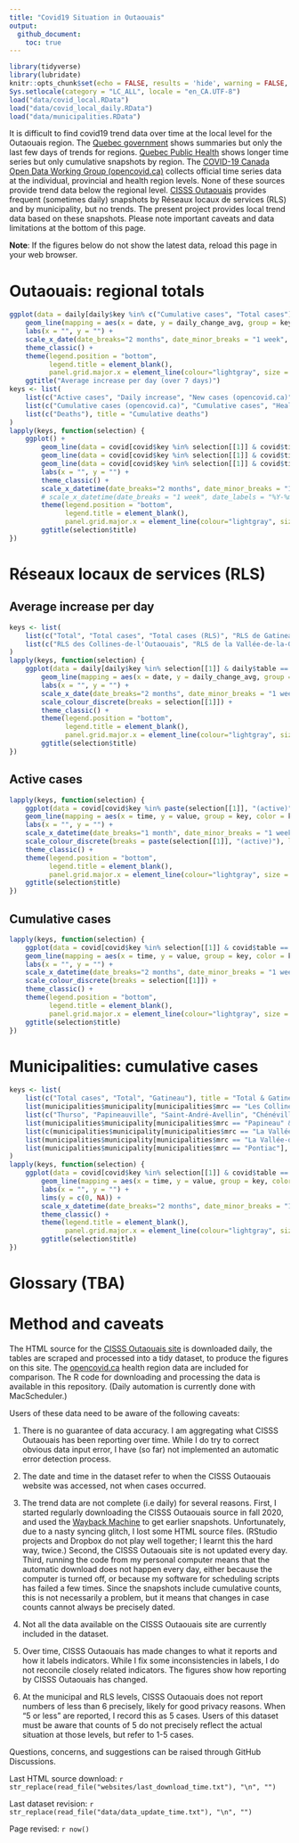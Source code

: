 ```yaml
---
title: "Covid19 Situation in Outaouais"
output:
  github_document:
    toc: true
---
```


```r
library(tidyverse)
library(lubridate)
knitr::opts_chunk$set(echo = FALSE, results = 'hide', warning = FALSE, fig.width = 7.5, fig.height = 5, out.width = "100%", out.height = "100%")
Sys.setlocale(category = "LC_ALL", locale = "en_CA.UTF-8")
load("data/covid_local.RData")
load("data/covid_local_daily.RData")
load("data/municipalities.RData")
```

It is difficult to find covid19 trend data over time at the local level for the Outaouais region. The [Quebec government](https://www.quebec.ca/en/health/health-issues/a-z/2019-coronavirus/situation-coronavirus-in-quebec/) shows summaries but only the last few days of trends for regions. [Quebec Public Health](https://www.inspq.qc.ca/covid-19/donnees) shows longer time series but only cumulative snapshots by region. The [COVID-19 Canada Open Data Working Group (opencovid.ca)](https://opencovid.ca/) collects official time series data at the individual, provincial and health region levels. None of these sources provide trend data below the regional level. [CISSS Outaouais](https://cisss-outaouais.gouv.qc.ca/language/en/covid19-en/) provides frequent (sometimes daily) snapshots by Réseaux locaux de services (RLS) and by municipality, but no trends. The present project provides local trend data based on these snapshots. Please note important caveats and data limitations at the bottom of this page.

**Note**: If the figures below do not show the latest data, reload this page in your web browser.

# Outaouais: regional totals
<!-- ## New & active cases -->
<!-- ## Cumulative cases & deaths  -->
<!-- ## Testing -->

```r
ggplot(data = daily[daily$key %in% c("Cumulative cases", "Total cases") & daily$table == "cases", ]) +
    geom_line(mapping = aes(x = date, y = daily_change_avg, group = key, color = key)) +
    labs(x = "", y = "") +
    scale_x_date(date_breaks="2 months", date_minor_breaks = "1 week", date_labels = "%b %Y") +
    theme_classic() +
    theme(legend.position = "bottom",
          legend.title = element_blank(),
          panel.grid.major.x = element_line(colour="lightgray", size = 0.33)) +
    ggtitle("Average increase per day (over 7 days)")
keys <- list(
    list(c("Active cases", "Daily increase", "New cases (opencovid.ca)", "Average screening tests per day"), title = "New & active cases & testing"),
    list(c("Cumulative cases (opencovid.ca)", "Cumulative cases", "Healed/resolved cases", "Total cases"), title = "Cumulative cases"),
    list(c("Deaths"), title = "Cumulative deaths")
)
lapply(keys, function(selection) {
    ggplot() +
        geom_line(data = covid[covid$key %in% selection[[1]] & covid$time > now() - days(365) & covid$table == "cases", ], mapping = aes(x = time, y = value, group = key, color = key)) +
        geom_line(data = covid[covid$key %in% selection[[1]] & covid$time > now() - days(365) & covid$table == "areas", ], mapping = aes(x = time, y = value, group = key, color = key)) +
        geom_line(data = covid[covid$key %in% selection[[1]] & covid$time > now() - days(365) & covid$table == "rls", ], mapping = aes(x = time, y = value, group = key, color = key)) +
        labs(x = "", y = "") +
        theme_classic() +
        scale_x_datetime(date_breaks="2 months", date_minor_breaks = "1 week", date_labels = "%b %Y") +
        # scale_x_datetime(date_breaks = "1 week", date_labels = "%Y-%m-%d") +
        theme(legend.position = "bottom",
              legend.title = element_blank(),
              panel.grid.major.x = element_line(colour="lightgray", size = 0.33)) +
        ggtitle(selection$title)
})
```

# Réseaux locaux de services (RLS)

## Average increase per day

```r
keys <- list(
    list(c("Total", "Total cases", "Total cases (RLS)", "RLS de Gatineau"), title = "Regional total & Gatineau"),
    list(c("RLS des Collines-de-l'Outaouais", "RLS de la Vallée-de-la-Gatineau", "RLS de Papineau", "RLS du Pontiac"), title = "Other RLS")
)
lapply(keys, function(selection) {
    ggplot(data = daily[daily$key %in% selection[[1]] & daily$table == "rls", ]) +
        geom_line(mapping = aes(x = date, y = daily_change_avg, group = key, color = key)) +
        labs(x = "", y = "") +
        scale_x_date(date_breaks="2 months", date_minor_breaks = "1 week", date_labels = "%b %Y") +
        scale_colour_discrete(breaks = selection[[1]]) +
        theme_classic() +
        theme(legend.position = "bottom",
              legend.title = element_blank(),
              panel.grid.major.x = element_line(colour="lightgray", size = 0.33)) +
        ggtitle(selection$title)
})
```

## Active cases

```r
lapply(keys, function(selection) {
    ggplot(data = covid[covid$key %in% paste(selection[[1]], "(active)") & covid$table == "rls", ]) +
    geom_line(mapping = aes(x = time, y = value, group = key, color = key)) +
    labs(x = "", y = "") +
    scale_x_datetime(date_breaks="1 month", date_minor_breaks = "1 week", date_labels = "%b %Y") +
    scale_colour_discrete(breaks = paste(selection[[1]], "(active)"), labels = selection[[1]]) +
    theme_classic() +
    theme(legend.position = "bottom",
          legend.title = element_blank(),
          panel.grid.major.x = element_line(colour="lightgray", size = 0.33)) +
    ggtitle(selection$title)
})
```

## Cumulative cases

```r
lapply(keys, function(selection) {
    ggplot(data = covid[covid$key %in% selection[[1]] & covid$table == "rls", ]) +
    geom_line(mapping = aes(x = time, y = value, group = key, color = key)) +
    labs(x = "", y = "") +
    scale_x_datetime(date_breaks="2 months", date_minor_breaks = "1 week", date_labels = "%b %Y") +
    scale_colour_discrete(breaks = selection[[1]]) +
    theme_classic() +
    theme(legend.position = "bottom",
          legend.title = element_blank(),
          panel.grid.major.x = element_line(colour="lightgray", size = 0.33)) +
    ggtitle(selection$title)
})
```

# Municipalities: cumulative cases

```r
keys <- list(
    list(c("Total cases", "Total", "Gatineau"), title = "Total & Gatineau"),
    list(municipalities$municipality[municipalities$mrc == "Les Collines-de-l'Outaouais"], title = "MRC des Collines-de-l'Outaouais"),
    list(c("Thurso", "Papineauville", "Saint-André-Avellin", "Chénéville","Ripon", "Montebello"), title = "MRC de Papineau"),
    list(municipalities$municipality[municipalities$mrc == "Papineau" & !municipalities$municipality %in% c("Thurso", "Papineauville", "Saint-André-Avellin", "Chénéville","Ripon", "Montebello")], title = "MRC de Papineau (other)"),
    list(c(municipalities$municipality[municipalities$mrc == "La Vallée-de-la-Gatineau" & municipalities$designation == "Ville"], "Messines", "Déléage"), title = "MRC de la Vallée-de-la-Gatineau"),
    list(municipalities$municipality[municipalities$mrc == "La Vallée-de-la-Gatineau" & municipalities$designation != "Ville" & !municipalities$municipality %in% c("Messines", "Déléage")], title = "MRC de La Vallée-de-la-Gatineau (other)"),
    list(municipalities$municipality[municipalities$mrc == "Pontiac"], title = "MRC de Pontiac")
)
lapply(keys, function(selection) {
    ggplot(data = covid[covid$key %in% selection[[1]] & covid$table == "areas", ]) +
        geom_line(mapping = aes(x = time, y = value, group = key, color = key)) +
        labs(x = "", y = "") +
        lims(y = c(0, NA)) +
        scale_x_datetime(date_breaks="2 months", date_minor_breaks = "1 week", date_labels = "%b %Y") +
        theme_classic() +
        theme(legend.title = element_blank(),
              panel.grid.major.x = element_line(colour="lightgray", size = 0.33)) +
        ggtitle(selection$title)
})
```

# Glossary (TBA)

<!-- | Indicator(s)                    | Description                            | -->
<!-- |---------------------------------|----------------------------------------| -->
<!-- | Cumulative / total cases        | relative, reported                     | -->
<!-- | Active cases                    | relative, reported                     | -->
<!-- | Healed / resolved cases         | regional, reported                     | -->
<!-- | New cases / daily increase      | regional/relative, reported/calculated | -->
<!-- | Average increase per day        | relative, calculated over 7 days       | -->
<!-- | Deaths                          | regional, reported                     | -->
<!-- | Average screening tests per day | regional, reported, per 6 or 7 days    | -->

# Method and caveats

The HTML source for the [CISSS Outaouais site](https://cisss-outaouais.gouv.qc.ca/language/en/covid19-en/) is downloaded daily, the tables are scraped and processed into a tidy dataset, to produce the figures on this site. The [opencovid.ca](https://opencovid.ca/) health region data are included for comparison. The R code for downloading and processing the data is available in this repository. (Daily automation is currently done with MacScheduler.)

Users of these data need to be aware of the following caveats:

1. There is no guarantee of data accuracy. I am aggregating what CISSS Outaouais has been reporting over time. While I do try to correct obvious data input error, I have (so far) not implemented an automatic error detection process.

2. The date and time in the dataset refer to when the CISSS Outaouais website was accessed, not when cases occurred.

3. The trend data are not complete (i.e daily) for several reasons. First, I started regularly downloading the CISSS Outaouais source in fall 2020, and used the [Wayback Machine](https://archive.org/web/) to get earlier snapshots. Unfortunately, due to a nasty syncing glitch, I lost some HTML source files. (RStudio projects and Dropbox do not play well together; I learnt this the hard way, twice.) Second, the CISSS Outaouais site is not updated every day. Third, running the code from my personal computer means that the automatic download does not happen every day, either because the computer is turned off, or because my software for scheduling scripts has failed a few times. Since the snapshots include cumulative counts, this is not necessarily a problem, but it means that changes in case counts cannot always be precisely dated.

4. Not all the data available on the CISSS Outaouais site are currently included in the dataset.

5. Over time, CISSS Outaouais has made changes to what it reports and how it labels indicators. While I fix some inconsistencies in labels, I do not reconcile closely related indicators. The figures show how reporting by CISSS Outaouais has changed.

6. At the municipal and RLS levels, CISSS Outaouais does not report numbers of less than 6 precisely, likely for good privacy reasons. When "5 or less" are reported, I record this as 5 cases. Users of this dataset must be aware that counts of 5 do not precisely reflect the actual situation at those levels, but refer to 1-5 cases.

Questions, concerns, and suggestions can be raised through GitHub Discussions.

Last HTML source download: `r str_replace(read_file("websites/last_download_time.txt"), "\n", "")`

Last dataset revision: `r str_replace(read_file("data/data_update_time.txt"), "\n", "")`

Page revised: `r now()`
